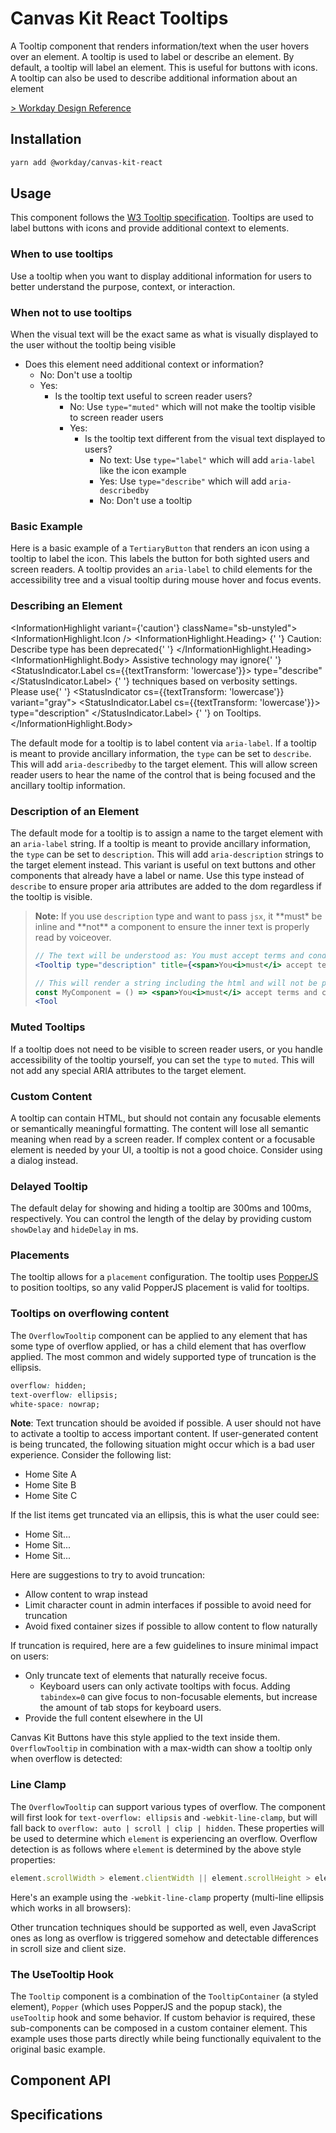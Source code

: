 

# Canvas Kit React Tooltips

A Tooltip component that renders information/text when the user hovers over an element. A tooltip is
used to label or describe an element. By default, a tooltip will label an element. This is useful
for buttons with icons. A tooltip can also be used to describe additional information about an
element

[> Workday Design Reference](https://design.workday.com/components/popups/tooltips)

## Installation

```sh
yarn add @workday/canvas-kit-react
```

## Usage

This component follows the
[W3 Tooltip specification](https://www.w3.org/WAI/ARIA/apg/patterns/tooltip/). Tooltips are used to
label buttons with icons and provide additional context to elements.

### When to use tooltips

Use a tooltip when you want to display additional information for users to better understand the
purpose, context, or interaction.

### When not to use tooltips

When the visual text will be the exact same as what is visually displayed to the user without the
tooltip being visible

- Does this element need additional context or information?
  - No: Don't use a tooltip
  - Yes:
    - Is the tooltip text useful to screen reader users?
      - No: Use `type="muted"` which will not make the tooltip visible to screen reader users
      - Yes:
        - Is the tooltip text different from the visual text displayed to users?
          - No text: Use `type="label"` which will add `aria-label` like the icon example
          - Yes: Use `type="describe"` which will add `aria-describedby`
          - No: Don't use a tooltip

### Basic Example

Here is a basic example of a `TertiaryButton` that renders an icon using a tooltip to label the
icon. This labels the button for both sighted users and screen readers. A tooltip provides an
`aria-label` to child elements for the accessibility tree and a visual tooltip during mouse hover
and focus events.

<ExampleCodeBlock code={Default} />

### Describing an Element

<InformationHighlight variant={'caution'} className="sb-unstyled">
  <InformationHighlight.Icon />
  <InformationHighlight.Heading>
    {' '}
    Caution: Describe type has been deprecated{' '}
  </InformationHighlight.Heading>
  <InformationHighlight.Body>
    Assistive technology may ignore{' '}
    <StatusIndicator variant="gray">
      <StatusIndicator.Label cs={{textTransform: 'lowercase'}}>
        type="describe"
      </StatusIndicator.Label>
    </StatusIndicator>{' '}
    techniques based on verbosity settings. Please use{' '}
    <StatusIndicator cs={{textTransform: 'lowercase'}} variant="gray">
      <StatusIndicator.Label cs={{textTransform: 'lowercase'}}>
        type="description"
      </StatusIndicator.Label>
    </StatusIndicator>{' '}
    on Tooltips.
  </InformationHighlight.Body>
</InformationHighlight>

The default mode for a tooltip is to label content via `aria-label`. If a tooltip is meant to
provide ancillary information, the `type` can be set to `describe`. This will add `aria-describedby`
to the target element. This will allow screen reader users to hear the name of the control that is
being focused and the ancillary tooltip information.

<ExampleCodeBlock code={DescribeType} />

### Description of an Element

The default mode for a tooltip is to assign a name to the target element with an `aria-label`
string. If a tooltip is meant to provide ancillary information, the `type` can be set to
`description`. This will add `aria-description` strings to the target element instead. This variant
is useful on text buttons and other components that already have a label or name. Use this type
instead of `describe` to ensure proper aria attributes are added to the dom regardless if the
tooltip is visible.

> **Note:** If you use `description` type and want to pass `jsx`, it **must\* be inline and
> **not\*\* a component to ensure the inner text is properly read by voiceover.
>
> ```jsx
> // The text will be understood as: You must accept terms and conditions
> <Tooltip type="description" title={<span>You<i>must</i> accept terms and conditions</span>}/>
>
> // This will render a string including the html and will not be properly understood by voice over.
> const MyComponent = () => <span>You<i>must</i> accept terms and conditions</span>
> <Tool
> ```

<ExampleCodeBlock code={DescriptionType} />

### Muted Tooltips

If a tooltip does not need to be visible to screen reader users, or you handle accessibility of the
tooltip yourself, you can set the `type` to `muted`. This will not add any special ARIA attributes
to the target element.

<ExampleCodeBlock code={Muted} />

### Custom Content

A tooltip can contain HTML, but should not contain any focusable elements or semantically meaningful
formatting. The content will lose all semantic meaning when read by a screen reader. If complex
content or a focusable element is needed by your UI, a tooltip is not a good choice. Consider using
a dialog instead.

<ExampleCodeBlock code={CustomContent} />

### Delayed Tooltip

The default delay for showing and hiding a tooltip are 300ms and 100ms, respectively. You can
control the length of the delay by providing custom `showDelay` and `hideDelay` in ms.

<ExampleCodeBlock code={DelayedTooltip} />

### Placements

The tooltip allows for a `placement` configuration. The tooltip uses
[PopperJS](https://popper.js.org/) to position tooltips, so any valid PopperJS placement is valid
for tooltips.

<ExampleCodeBlock code={Placements} />

### Tooltips on overflowing content

The `OverflowTooltip` component can be applied to any element that has some type of overflow
applied, or has a child element that has overflow applied. The most common and widely supported type
of truncation is the ellipsis.

```css
overflow: hidden;
text-overflow: ellipsis;
white-space: nowrap;
```

**Note**: Text truncation should be avoided if possible. A user should not have to activate a
tooltip to access important content. If user-generated content is being truncated, the following
situation might occur which is a bad user experience. Consider the following list:

- Home Site A
- Home Site B
- Home Site C

If the list items get truncated via an ellipsis, this is what the user could see:

- Home Sit...
- Home Sit...
- Home Sit...

Here are suggestions to try to avoid truncation:

- Allow content to wrap instead
- Limit character count in admin interfaces if possible to avoid need for truncation
- Avoid fixed container sizes if possible to allow content to flow naturally

If truncation is required, here are a few guidelines to insure minimal impact on users:

- Only truncate text of elements that naturally receive focus.
  - Keyboard users can only activate tooltips with focus. Adding `tabindex=0` can give focus to
    non-focusable elements, but increase the amount of tab stops for keyboard users.
- Provide the full content elsewhere in the UI

Canvas Kit Buttons have this style applied to the text inside them. `OverflowTooltip` in combination
with a max-width can show a tooltip only when overflow is detected:

<ExampleCodeBlock code={Ellipsis} />

### Line Clamp

The `OverflowTooltip` can support various types of overflow. The component will first look for
`text-overflow: ellipsis` and `-webkit-line-clamp`, but will fall back to
`overflow: auto | scroll | clip | hidden`. These properties will be used to determine which
`element` is experiencing an overflow. Overflow detection is as follows where `element` is
determined by the above style properties:

```js
element.scrollWidth > element.clientWidth || element.scrollHeight > element.clientHeight;
```

Here's an example using the `-webkit-line-clamp` property (multi-line ellipsis which works in all
browsers):

<ExampleCodeBlock code={LineClamp} />

Other truncation techniques should be supported as well, even JavaScript ones as long as overflow is
triggered somehow and detectable differences in scroll size and client size.

### The UseTooltip Hook

The `Tooltip` component is a combination of the `TooltipContainer` (a styled element), `Popper`
(which uses PopperJS and the popup stack), the `useTooltip` hook and some behavior. If custom
behavior is required, these sub-components can be composed in a custom container element. This
example uses those parts directly while being functionally equivalent to the original basic example.

<ExampleCodeBlock code={UseTooltip} />

## Component API

<SymbolDoc name="Tooltip" fileName="/react/" />

## Specifications

<Specifications file="./cypress/component/Tooltip.spec.tsx" name="Tooltip" />
